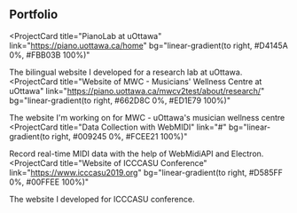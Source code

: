 ## Portfolio

<ProjectCard
  title="PianoLab at uOttawa"
  link="https://piano.uottawa.ca/home"
  bg="linear-gradient(to right, #D4145A 0%, #FBB03B 100%)"
>
  The bilingual website I developed for a research lab at uOttawa.
</ProjectCard>
<ProjectCard
  title="Website of MWC - Musicians' Wellness Centre at uOttawa"
  link="https://piano.uottawa.ca/mwcv2test/about/research/"
  bg="linear-gradient(to right, #662D8C 0%, #ED1E79 100%)"
>
  The website I'm working on for MWC - uOttawa's musician wellness centre
</ProjectCard>
<ProjectCard
  title="Data Collection with WebMIDI"
  link="#"
  bg="linear-gradient(to right, #009245 0%, #FCEE21 100%)"
>
Record real-time MIDI data with the help of WebMidiAPI and Electron.
</ProjectCard>
<ProjectCard
  title="Website of ICCCASU Conference"
  link="https://www.icccasu2019.org"
  bg="linear-gradient(to right, #D585FF 0%, #00FFEE 100%)"
>
 The website I developed for ICCCASU conference.
</ProjectCard>
